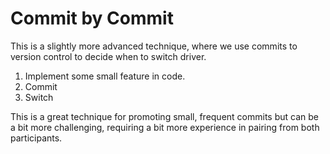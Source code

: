 # Commit by Commit

This is a slightly more advanced technique, where we use commits to version control to decide when to switch driver.

1. Implement some small feature in code.
2. Commit
3. Switch

This is a great technique for promoting small, frequent commits but can be a bit more challenging, requiring a bit more experience in pairing from both participants.